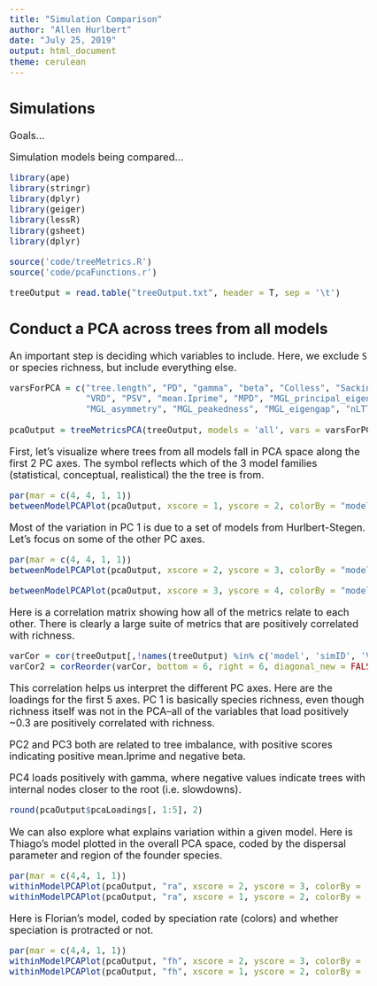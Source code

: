 ```yaml
---
title: "Simulation Comparison"
author: "Allen Hurlbert"
date: "July 25, 2019"
output: html_document
theme: cerulean
---
```


<style type="text/css">

body{ /* Normal */
      font-size: 18px;
}
</style>

## Simulations

Goals...

Simulation models being compared...

```r
library(ape)
library(stringr)
library(dplyr)
library(geiger)
library(lessR)
library(gsheet)
library(dplyr)

source('code/treeMetrics.R')
source('code/pcaFunctions.r')

treeOutput = read.table("treeOutput.txt", header = T, sep = '\t')

```

## Conduct a PCA across trees from all models

An important step is deciding which variables to include. Here, we exclude `S` or species richness, but include everything else.

```r
varsForPCA = c("tree.length", "PD", "gamma", "beta", "Colless", "Sackin", "Yule.PDA.ratio", "MRD",
               "VRD", "PSV", "mean.Iprime", "MPD", "MGL_principal_eigenvalue",
               "MGL_asymmetry", "MGL_peakedness", "MGL_eigengap", "nLTT_stat")

pcaOutput = treeMetricsPCA(treeOutput, models = 'all', vars = varsForPCA)
```

First, let's visualize where trees from all models fall in PCA space along the first 2 PC axes. The symbol reflects which of the 3 model families (statistical, conceptual, realistical) the the tree is from. 
```r

par(mar = c(4, 4, 1, 1))
betweenModelPCAPlot(pcaOutput, xscore = 1, yscore = 2, colorBy = "model", pchBy = "ModelFamily", cex = 1.3)

```

Most of the variation in PC 1 is due to a set of models from Hurlbert-Stegen. Let's focus on some of the other PC axes.

```r
par(mar = c(4, 4, 1, 1))
betweenModelPCAPlot(pcaOutput, xscore = 2, yscore = 3, colorBy = "model", pchBy = "ModelFamily", cex = 1.3)

betweenModelPCAPlot(pcaOutput, xscore = 3, yscore = 4, colorBy = "model", pchBy = "ModelFamily", cex = 1.3)
```

Here is a correlation matrix showing how all of the metrics relate to each other. There is clearly a large suite of metrics that are positively correlated with richness.

``` r

varCor = cor(treeOutput[,!names(treeOutput) %in% c('model', 'simID', 'VPD')], use = "pairwise.complete.obs")
varCor2 = corReorder(varCor, bottom = 6, right = 6, diagonal_new = FALSE)

```

This correlation helps us interpret the different PC axes. Here are the loadings for the first 5 axes. PC 1 is basically species richness, even though richness itself was not in the PCA--all of the variables that load positively ~0.3 are positively correlated with richness.

PC2 and PC3 both are related to tree imbalance, with positive scores indicating positive mean.Iprime and negative beta.

PC4 loads positively with gamma, where negative values indicate trees with internal nodes closer to the root (i.e. slowdowns).
```r
round(pcaOutput$pcaLoadings[, 1:5], 2)
```


We can also explore what explains variation within a given model. Here is Thiago's model plotted in the overall PCA space, coded by the dispersal parameter and region of the founder species.

``` r
par(mar = c(4,4, 1, 1))
withinModelPCAPlot(pcaOutput, "ra", xscore = 2, yscore = 3, colorBy = 'Dispersal', pchBy = 'Founder')
withinModelPCAPlot(pcaOutput, "ra", xscore = 1, yscore = 2, colorBy = 'Dispersal', pchBy = 'Founder')

```

Here is Florian's model, coded by speciation rate (colors) and whether speciation is protracted or not.

``` r
par(mar = c(4,4, 1, 1))
withinModelPCAPlot(pcaOutput, "fh", xscore = 2, yscore = 3, colorBy = 'speciationRate', pchBy = 'protracted')
withinModelPCAPlot(pcaOutput, "fh", xscore = 1, yscore = 2, colorBy = 'speciationRate', pchBy = 'protracted')

```
